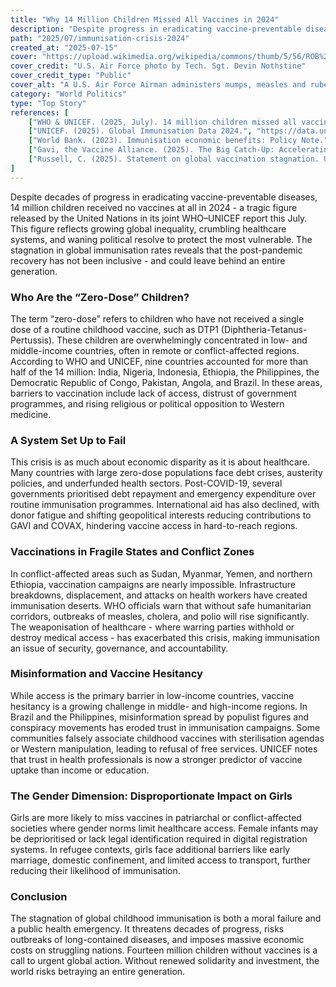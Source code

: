 ```yaml
---
title: "Why 14 Million Children Missed All Vaccines in 2024"
description: "Despite progress in eradicating vaccine-preventable diseases, 14 million children received no vaccines in 2024."
path: "2025/07/immunisation-crisis-2024"
created_at: "2025-07-15"
cover: "https://upload.wikimedia.org/wikipedia/commons/thumb/5/56/ROB%2C_RAB_medical_professionals_administer_MMR_vaccines_%286844327%29.jpg/1200px-ROB%2C_RAB_medical_professionals_administer_MMR_vaccines_%286844327%29.jpg?20241104174624"
cover_credit: "U.S. Air Force photo by Tech. Sgt. Devin Nothstine"
cover_credit_type: "Public"
cover_alt: "A U.S. Air Force Airman administers mumps, measles and rubella, and chickenpox vaccines to a child evacuee awaiting onward travel at Ramstein Air Base, Germany"
category: "World Politics"
type: "Top Story"
references: [
    ["WHO & UNICEF. (2025, July). 14 million children missed all vaccines in 2024, the UN warns. PBS NewsHour.", "https://www.pbs.org/newshour/health/14-million-children-did-not-receive-vaccines-in-2024-un-reports"],
    ["UNICEF. (2025). Global Immunisation Data 2024.", "https://data.unicef.org/topic/child-health/immunization/"],
    ["World Bank. (2023). Immunisation economic benefits: Policy Note.", "https://documents.worldbank.org/en/publication/documents-reports/documentdetail/09234504"],
    ["Gavi, the Vaccine Alliance. (2025). The Big Catch-Up: Accelerating Immunisation in Fragile States.", "https://www.gavi.org/news/media-room/big-catch-up-2025"],
    ["Russell, C. (2025). Statement on global vaccination stagnation. UNICEF.", "https://www.unicef.org/press-releases"]
]
---
```



Despite decades of progress in eradicating vaccine-preventable diseases, 14 million children received no vaccines at all in 2024 - a tragic figure released by the United Nations in its joint WHO–UNICEF report this July.<Pointer number="1" /> This figure reflects growing global inequality, crumbling healthcare systems, and waning political resolve to protect the most vulnerable. The stagnation in global immunisation rates reveals that the post-pandemic recovery has not been inclusive - and could leave behind an entire generation.


### Who Are the “Zero-Dose” Children?


The term “zero-dose” refers to children who have not received a single dose of a routine childhood vaccine, such as DTP1 (Diphtheria-Tetanus-Pertussis). These children are overwhelmingly concentrated in low- and middle-income countries, often in remote or conflict-affected regions. According to WHO and UNICEF, nine countries accounted for more than half of the 14 million: India, Nigeria, Indonesia, Ethiopia, the Philippines, the Democratic Republic of Congo, Pakistan, Angola, and Brazil.<Pointer number="1" /> In these areas, barriers to vaccination include lack of access, distrust of government programmes, and rising religious or political opposition to Western medicine.<Pointer number="2" />


### A System Set Up to Fail


This crisis is as much about economic disparity as it is about healthcare. Many countries with large zero-dose populations face debt crises, austerity policies, and underfunded health sectors. Post-COVID-19, several governments prioritised debt repayment and emergency expenditure over routine immunisation programmes.<Pointer number="3" /> International aid has also declined, with donor fatigue and shifting geopolitical interests reducing contributions to GAVI and COVAX, hindering vaccine access in hard-to-reach regions.<Pointer number="4" />


### Vaccinations in Fragile States and Conflict Zones


In conflict-affected areas such as Sudan, Myanmar, Yemen, and northern Ethiopia, vaccination campaigns are nearly impossible. Infrastructure breakdowns, displacement, and attacks on health workers have created immunisation deserts. WHO officials warn that without safe humanitarian corridors, outbreaks of measles, cholera, and polio will rise significantly.<Pointer number="2" /> The weaponisation of healthcare - where warring parties withhold or destroy medical access - has exacerbated this crisis, making immunisation an issue of security, governance, and accountability.


### Misinformation and Vaccine Hesitancy


While access is the primary barrier in low-income countries, vaccine hesitancy is a growing challenge in middle- and high-income regions. In Brazil and the Philippines, misinformation spread by populist figures and conspiracy movements has eroded trust in immunisation campaigns.<Pointer number="5" /> Some communities falsely associate childhood vaccines with sterilisation agendas or Western manipulation, leading to refusal of free services. UNICEF notes that trust in health professionals is now a stronger predictor of vaccine uptake than income or education.<Pointer number="2" />


### The Gender Dimension: Disproportionate Impact on Girls


Girls are more likely to miss vaccines in patriarchal or conflict-affected societies where gender norms limit healthcare access. Female infants may be deprioritised or lack legal identification required in digital registration systems.<Pointer number="2" /> In refugee contexts, girls face additional barriers like early marriage, domestic confinement, and limited access to transport, further reducing their likelihood of immunisation.


### Conclusion


The stagnation of global childhood immunisation is both a moral failure and a public health emergency. It threatens decades of progress, risks outbreaks of long-contained diseases, and imposes massive economic costs on struggling nations. Fourteen million children without vaccines is a call to urgent global action. Without renewed solidarity and investment, the world risks betraying an entire generation.
